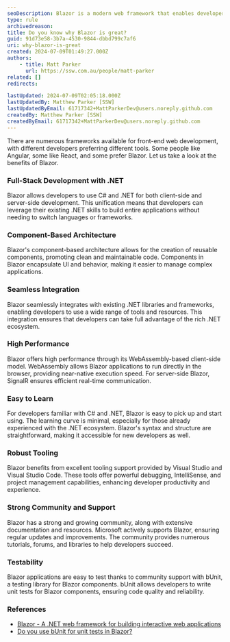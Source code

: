 ```yaml
---
seoDescription: Blazor is a modern web framework that enables developers to build interactive web applications using C# and .NET, offering full-stack web development with reusable components, seamless integration, high performance, and excellent tooling support.
type: rule
archivedreason:
title: Do you know why Blazor is great?
guid: 91d73e58-3b7a-4530-9844-dbbd799c7af6
uri: why-blazor-is-great
created: 2024-07-09T01:49:27.000Z
authors:
    - title: Matt Parker
      url: https://ssw.com.au/people/matt-parker
related: []
redirects:

lastUpdated: 2024-07-09T02:05:18.000Z
lastUpdatedBy: Matthew Parker [SSW]
lastUpdatedByEmail: 61717342+MattParkerDev@users.noreply.github.com
createdBy: Matthew Parker [SSW]
createdByEmail: 61717342+MattParkerDev@users.noreply.github.com
---
```


There are numerous frameworks available for front-end web development, with different developers preferring different tools. Some people like Angular, some like React, and some prefer Blazor. Let us take a look at the benefits of Blazor.
### Full-Stack Development with .NET

Blazor allows developers to use C# and .NET for both client-side and server-side development. This unification means that developers can leverage their existing .NET skills to build entire applications without needing to switch languages or frameworks.

### Component-Based Architecture

Blazor's component-based architecture allows for the creation of reusable components, promoting clean and maintainable code. Components in Blazor encapsulate UI and behavior, making it easier to manage complex applications.

### Seamless Integration

Blazor seamlessly integrates with existing .NET libraries and frameworks, enabling developers to use a wide range of tools and resources. This integration ensures that developers can take full advantage of the rich .NET ecosystem.

### High Performance

Blazor offers high performance through its WebAssembly-based client-side model. WebAssembly allows Blazor applications to run directly in the browser, providing near-native execution speed. For server-side Blazor, SignalR ensures efficient real-time communication.

### Easy to Learn

For developers familiar with C# and .NET, Blazor is easy to pick up and start using. The learning curve is minimal, especially for those already experienced with the .NET ecosystem. Blazor's syntax and structure are straightforward, making it accessible for new developers as well.

### Robust Tooling

Blazor benefits from excellent tooling support provided by Visual Studio and Visual Studio Code. These tools offer powerful debugging, IntelliSense, and project management capabilities, enhancing developer productivity and experience.

### Strong Community and Support

Blazor has a strong and growing community, along with extensive documentation and resources. Microsoft actively supports Blazor, ensuring regular updates and improvements. The community provides numerous tutorials, forums, and libraries to help developers succeed.

### Testability

Blazor applications are easy to test thanks to community support with bUnit, a testing library for Blazor components. bUnit allows developers to write unit tests for Blazor components, ensuring code quality and reliability.

### References

* [Blazor - A .NET web framework for building interactive web applications](https://dotnet.microsoft.com/apps/aspnet/web-apps/blazor)
* [Do you use bUnit for unit tests in Blazor?](https://www.ssw.com.au/rules/bunit-for-blazor-unit-tests)
